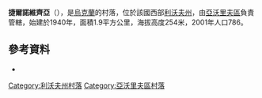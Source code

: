 {{coord|49|54|30|N|23|28|57|E|scale:100000|display=title}}

'''捷爾諾維齊亞'''（{{lang-uk|Терновиця}}），是[[烏克蘭|烏克蘭]]的村落，位於該國西部[[利沃夫州|利沃夫州]]，由[[亞沃里夫區|亞沃里夫區]]負責管轄，始建於1940年，面積1.9平方公里，海拔高度254米，2001年人口786。

==參考資料==
* [http://www.castles.com.ua/bruchnal.html ] {{Wayback|url=http://www.castles.com.ua/bruchnal.html |date=20191016101837 }}

{{DEFAULTSORT:Терновиця}}
[[Category:利沃夫州村落|Category:利沃夫州村落]]
[[Category:亞沃里夫區村落|Category:亞沃里夫區村落]]


{{Lviv-geo-stub}}